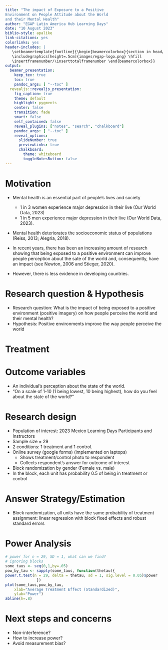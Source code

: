 ```yaml
---
title: "The impact of Exposure to a Positive
Environment on People Attitude about the World
and their Mental Health"
author: "EGAP Latin America Hub Learning Days"
date: "10 August 2023"
biblio-style: apalike
link-citations: yes
colorlinks: yes
header-includes: |
   \setbeamertemplate{footline}{\begin{beamercolorbox}{section in head/foot}
   \includegraphics[height=.5cm]{images/egap-logo.png} \hfill
   \insertframenumber/\inserttotalframenumber \end{beamercolorbox}}
output:
  beamer_presentation:
    keep_tex: true
    toc: true
    pandoc_args: [ "--toc" ]
  revealjs::revealjs_presentation:
    fig_caption: true
    theme: default
    highlight: pygments
    center: false
    transition: fade
    smart: false
    self_contained: false
    reveal_plugins: ["notes", "search", "chalkboard"]
    pandoc_args: [ "--toc" ]
    reveal_options:
      slideNumber: true
      previewLinks: true
      chalkboard:
        theme: whiteboard
        toggleNotesButton: false
---
```


# Motivation
- Mental health is an essential part of people’s lives and society
  - 1 in 3 women experience major depression in their live (Our World Data, 2023)
  - 1 in 5 men experience major depression in their live (Our World Data, 2023).
  
- Mental health deteriorates the socioeconomic status of populations (Reiss, 2013; Alegria, 2018).
-  In recent years, there has been an increasing amount of research showing that being exposed to a positive
environment can improve people perception about the sate of the world and, consequently, have an impact (see Newton, 2006 and Stieger, 2020).  

- However, there is less evidence in developing countries.

# Research question & Hypothesis

- Research question: What is the impact of being exposed to a positive environment (positive imagery) on how
people perceive the world and their mental health?  
- Hypothesis: Positive environments improve the way people perceive the world

# Treatment

\includegraphics[height=4cm]{images/LD_experiment}

# Outcome variables

- An individual’s perception about the state of the world.
- “On a scale of 1-10 (1 being lowest, 10 being highest), how do you feel about the state of the world?”

# Research design

- Population of interest: 2023 Mexico Learning Days Participants and Instructors
- Sample size = 29
- 2 conditions: 1 treatment and 1 control.
- Online survey (google forms) (implemented on laptops)
  - Shows treatment/control photo to respondent
  - Collects respondent’s answer for outcome of interest
- Block randomization by gender (Female vs. male)
- In the block, each unit has probability 0.5 of being in treatment or control  

# Answer Strategy/Estimation

- Block randomization, all units have the same probability of treatment assignment: linear regression with block fixed effects and robust standard errors

# Power Analysis {.allowframebreaks}

```r
# power for n = 29, SD = 1, what can we find?
# ignoring blocks
some_taus <- seq(0,1,by=.05)
pow_by_tau <- sapply(some_taus, function(thetau){
power.t.test(n = 29, delta = thetau, sd = 1, sig.level = 0.05)$power
              })
plot(some_taus,pow_by_tau,
    xlab="Average Treatment Effect (Standardized)",
    ylab="Power")
abline(h=.8)
```

# Next steps and concerns

- Non-interference?
- How to increase power?
- Avoid measurement bias?

